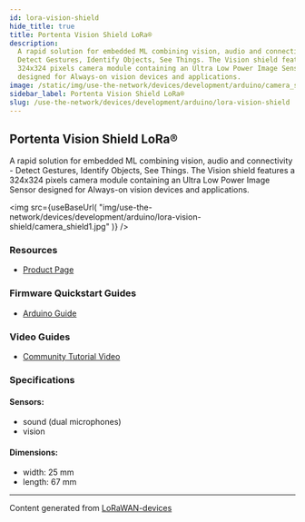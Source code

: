 ---
id: lora-vision-shield
hide_title: true
title: Portenta Vision Shield LoRa®
description:
  A rapid solution for embedded ML combining vision, audio and connectivity -
  Detect Gestures, Identify Objects, See Things. The Vision shield features a
  324x324 pixels camera module containing an Ultra Low Power Image Sensor
  designed for Always-on vision devices and applications.
image: /static/img/use-the-network/devices/development/arduino/camera_shield1.jpg
sidebar_label: Portenta Vision Shield LoRa®
slug: /use-the-network/devices/development/arduino/lora-vision-shield
---


## Portenta Vision Shield LoRa®

A rapid solution for embedded ML combining vision, audio and connectivity -
Detect Gestures, Identify Objects, See Things. The Vision shield features a
324x324 pixels camera module containing an Ultra Low Power Image Sensor designed
for Always-on vision devices and applications.

<img
  src={useBaseUrl(
    "img/use-the-network/devices/development/arduino/lora-vision-shield/camera_shield1.jpg"
  )}
/>

### Resources

- [Product Page](https://store.arduino.cc/portenta-vision-shield)

### Firmware Quickstart Guides

- [Arduino Guide](/use-the-network/devices/development/arduino/lora-vision-shield/arduino.mdx)


### Video Guides

- [Community Tutorial Video](https://www.youtube.com/watch?v=wt_WZ1sBDeM&list=PL57Dnr1H_eguoFKLWY0nLMz0QI3nyQVmQ&index=12)

### Specifications

#### Sensors:

- sound (dual microphones)
- vision


#### Dimensions:

- width: 25 mm
- length: 67 mm

---

Content generated from
[LoRaWAN-devices](https://github.com/TheThingsNetwork/lorawan-devices)
